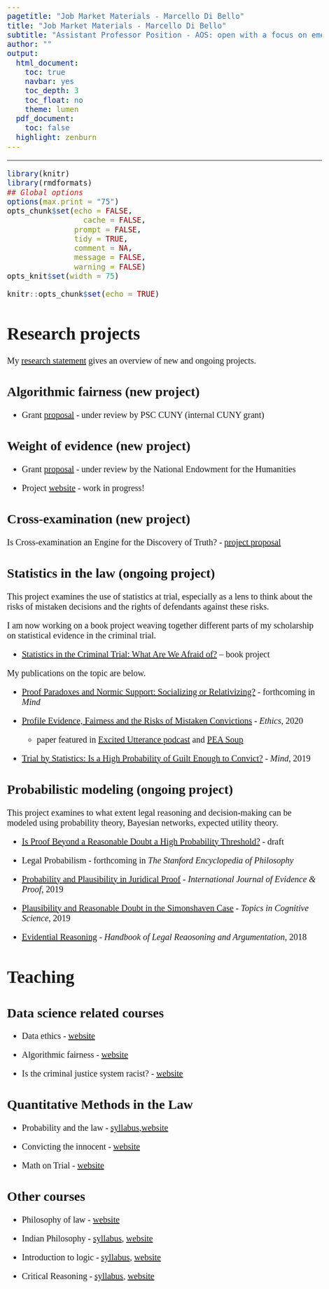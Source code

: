 ```yaml
---
pagetitle: "Job Market Materials - Marcello Di Bello"
title: "Job Market Materials - Marcello Di Bello"
subtitle: "Assistant Professor Position - AOS: open with a focus on emerging technologies and human futures from within any of the subfields of philosophy, including theoretical, social, and normative approaches"
author: ""
output:
  html_document:
    toc: true
    navbar: yes
    toc_depth: 3
    toc_float: no
    theme: lumen
  pdf_document:
    toc: false
  highlight: zenburn    
---    
```

    
---



<!-- 
OTHER INITIAL SETTING 

---
title: "Algorithmic Fairness"
author: "Marcello Di Bello"
output:
  rmdformats::html_clean:
    fig_width: 6
    fig_height: 6
    highlight: kate
    thumbnails: true
    lightbox: true
    gallery: true
    toc_depth: 2
    toc: TRUE
---    
    
--->


<!-- 
OTHER INITIAL SETTING PRETTY HTML

---
pagetitle: "Job Market Materials"
title: "Job Market Materials"
subtitle: "Data Science Ethics - Assistant Professor Position"
author: "Marcello Di Bello  marcello.dibello@lehman.cuny.edu"
output:
  prettydoc::html_pretty:
    theme: tactile
    highlight: github
    navbar: yes
    toc: yes
    toc_depth: 3
    toc_float: no
---
-->



<!-- 
---
title: "Algorithmic Fairness"
author: "Marcello Di Bello"
output:
  html_document:
    toc: true
    navbar: yes
    toc_depth: 3
    toc_float: yes
    theme: cosmo
  pdf_document:
    toc: false
  highlight: zenburn    
---
--->



<!---
<img src="data-ethics-logo.jpg" style="position:absolute;top:0px;right:0px;" />
--->

```r
library(knitr)
library(rmdformats)
## Global options
options(max.print = "75")
opts_chunk$set(echo = FALSE,
	             cache = FALSE,
               prompt = FALSE,
               tidy = TRUE,
               comment = NA,
               message = FALSE,
               warning = FALSE)
opts_knit$set(width = 75)
```



```r
knitr::opts_chunk$set(echo = TRUE)
```


<style type="text/css">

body{ /* Normal  */
      font-size: 20px;
      font-family:'Avenir Next';
  }

</style>



<!--- 
ADDED STYLES/ FONT SIZSES


<style type="text/css">

body{ /* Normal  */
      font-size: 18px;
  }
  
 
td {  /* Table  */
  font-size: 8px;
}
h1.title {
  font-size: 38px;
  color: DarkRed;
}
h1 { /* Header 1 */
  font-size: 28px;
  color: DarkBlue;
}
h2 { /* Header 2 */
    font-size: 22px;
  color: DarkBlue;
}
h3 { /* Header 3 */
  font-size: 18px;
  font-family: "Times New Roman", Times, serif;
  color: DarkBlue;
}
code.r{ /* Code block */
    font-size: 12px;
}
pre { /* Code block - determines code spacing between lines */
    font-size: 14px;
}

</style>
-->


# Research projects

My [research statement](research/research-statement.pdf) gives an overview of new and ongoing projects. 

## Algorithmic fairness (new project)

* Grant [proposal](research/algorithmic-fairness.pdf) - under review by PSC CUNY (internal CUNY grant)


## Weight of evidence (new project)

* Grant [proposal](research/weight-of-evidence.pdf) - under review by the National Endowment for the Humanities

* Project [website](https://www.weightofevidenceproject.org/) - work in progress!

## Cross-examination (new project)
 
Is Cross-examination an Engine for the Discovery of Truth? - [project proposal](research/cross.pdf)  

## Statistics in the law (ongoing project)

This project examines the use of statistics at trial, especially as a lens to think 
about the risks of mistaken decisions and the rights of defendants against these risks.

I am now working on a book project weaving 
together different parts of my scholarship on statistical 
evidence in the criminal trial.

* [Statistics in the Criminal Trial: What Are We Afraid of?](research/book-proposal.pdf) -- book project

My publications on the topic are below.

* [Proof Paradoxes and Normic Support: Socializing or Relativizing?](https://doi.org/10.1093/mind/fzz021) - forthcoming in *Mind*

* [Profile Evidence, Fairness and the Risks of Mistaken Convictions](https://www.journals.uchicago.edu/doi/abs/10.1086/705764?mobileUi=0) - *Ethics*, 2020 
    + paper featured in [Excited Utterance podcast](https://www.excitedutterancepodcast.com/listen/2020/3/2/86-marcello-di-bello) and 
[PEA Soup](http://peasoup.us/2020/01/ethics-discussion-at-pea-soup-marcello-di-bello-and-collin-oneills-profile-evidence-fairness-and-the-risk-of-mistaken-convictions-with-a-critical-precis-by-davi/)

* [Trial by Statistics: Is a High Probability of Guilt Enough to Convict?](https://doi.org/10.1093/mind/fzy026) - *Mind*, 2019

## Probabilistic modeling (ongoing project)

This project examines to what extent legal reasoning and decision-making can be 
modeled using probability theory, Bayesian networks, expected utility theory.

* [Is Proof Beyond a Reasonable Doubt a High Probability Threshold?](research/bard.pdf) - draft

* Legal Probabilism - forthcoming in *The Stanford Encyclopedia of Philosophy*

* [Probability and Plausibility in Juridical Proof](https://doi.org/10.1177/1365712718815355) - *International Journal of Evidence & Proof*, 2019
 
* [Plausibility and Reasonable Doubt in the Simonshaven Case](https://doi.org/10.1111/tops.12451) - *Topics in Cognitive Science*, 2019

* [Evidential Reasoning](https://www.ai.rug.nl/~verheij/publications/pdf/diBelloVerheij2018EvidentialReasoning.pdf) - *Handbook of Legal Reaosoning and Argumentation*, 2018 


# Teaching

## Data science related courses

* Data ethics - [website](https://www.marcellodibello.com/dataethics/)

* Algorithmic fairness - [website](https://www.marcellodibello.com/algorithmicfairness/)

* Is the criminal justice system racist? - [website](https://justicesystemracist.wordpress.com/)

## Quantitative Methods in the Law

* Probability and the law - [syllabus](https://www.marcellodibello.com/phil90L/resources/ProbLaw2014.pdf),[website](https://www.marcellodibello.com/phil90L/)

* Convicting the innocent - [website](https://www.marcellodibello.com/innocent/)

* Math on Trial - [website](https://www.marcellodibello.com/mathtrial/)

## Other courses

* Philosophy of law - [website](https://www.phi234.marcellodibello.com/)

* Indian Philosophy - [syllabus](https://www.marcellodibello.com/phi238/resources/IntroAsianPhil2019.pdf), [website](https://www.marcellodibello.com/phi238/)

* Introduction to logic -  [syllabus](https://www.marcellodibello.com/phil50/resources/Syllabus-Phil50-2014.pdf), [website](https://www.marcellodibello.com/phil50/)

* Critical Reasoning - [syllabus](https://www.marcellodibello.com/phi169/resources/PHI169-Fall2018-syllabus.pdf), [website](https://www.marcellodibello.com/phi169/)






